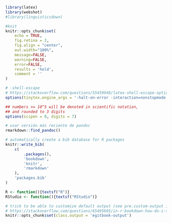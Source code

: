 ```r
library(latex)
library(webshot)
#library(linguisticsdown)
```


```r
#knit
knitr::opts_chunk$set(
    echo = TRUE, 
    fig.retina = 2, 
    fig.align = "center",
    out.width="100%",
    message=FALSE,
    warning=FALSE,
    error=FALSE,
    results = 'hold',
    comment = ''
)

# -shell-escape
# https://stackoverflow.com/questions/55459948/latex-shell-escape-options-in-yaml-header-dont-use?noredirect=1#comment97651281_55459948
options(tinytex.engine_args = '-halt-on-error -interaction=nonstopmode -shell-escape') 

## numbers >= 10^5 will be denoted in scientific notation,
## and rounded to 3 digits
options(scipen = 0, digits = 7)

# usar versión más reciente de pandoc
rmarkdown::find_pandoc()
```

```r
# automatically create a bib database for R packages
knitr::write_bib(
    c(
        .packages(), 
        'bookdown', 
        'knitr', 
        'rmarkdown'
    ), 
    'packages.bib'
)
```



```r
R <- function(){textsf("R")}
RStudio <- function(){textsf("RStudio")}
```


```r
# trick to be able to customize default output (see pre.custom-output in style.css)
# https://stackoverflow.com/questions/65495605/in-r-bookdown-how-do-i-set-the-default-code-output-background-color
knitr::opts_chunk$set(class.output = 'egitbook-output')
```

